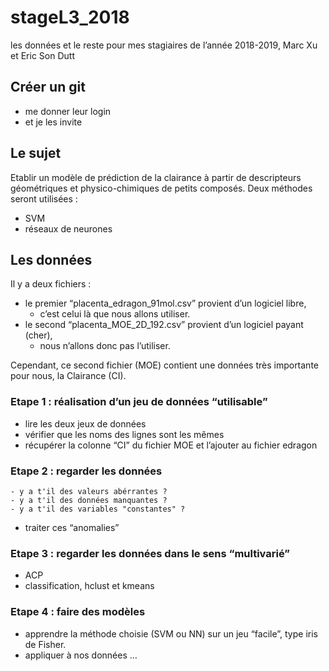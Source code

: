 # stageL3_2018
les données et le reste pour mes stagiaires de l'année 2018-2019, Marc Xu et Eric Son Dutt

## Créer un git
  
  - me donner leur login
  - et je les invite

## Le sujet
Etablir un modèle de prédiction de la clairance à partir de descripteurs géométriques et physico-chimiques de petits composés. Deux méthodes seront utilisées :

  - SVM
  - réseaux de neurones

## Les données
Il y a deux fichiers :

  - le premier "placenta_edragon_91mol.csv" provient d'un logiciel libre, 
  	- c'est celui là que nous allons utiliser.
  - le second "placenta_MOE_2D_192.csv"  provient d'un logiciel payant (cher), 
  	- nous n'allons donc pas l'utiliser. 
  
Cependant, ce second fichier (MOE) contient une données très importante pour nous, la Clairance (CI).

### Etape 1 : réalisation d'un jeu de données "utilisable"

  - lire les deux jeux de données
  - vérifier que les noms des lignes sont les mêmes
  - récupérer la colonne "CI" du fichier MOE et l'ajouter au fichier edragon
  
### Etape 2 : regarder les données

  	- y a t'il des valeurs abérrantes ?
  	- y a t'il des données manquantes ?
  	- y a t'il des variables "constantes" ?
  	
  - traiter ces "anomalies"
  
### Etape 3 : regarder les données  dans le sens "multivarié"

  - ACP
  - classification, hclust et kmeans
  
### Etape 4 : faire des modèles

  - apprendre la méthode choisie (SVM ou NN) sur un jeu "facile", type iris de Fisher.
  - appliquer à nos données ...
